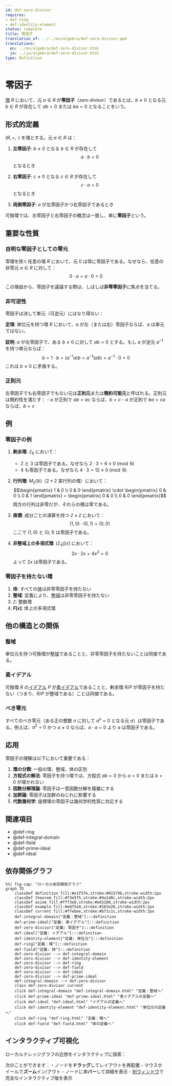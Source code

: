 ```yaml
---
id: def-zero-divisor
requires:
- def-ring
- def-identity-element
status: complete
title: 零因子
translation_of: ../../en/algebra/def-zero-divisor.qmd
translations:
  en: ../en/algebra/def-zero-divisor.html
  ja: ../ja/algebra/def-zero-divisor.html
type: Definition
---
```


# 零因子 {#def-zero-divisor}

[環](def-ring.qmd) $R$ において、元 $a \in R$ が**零因子**（zero divisor）であるとは、$b \neq 0$ となる元 $b \in R$ が存在して $ab = 0$ または $ba = 0$ となることをいう。

## 形式的定義

$(R, +, \cdot)$ を環とする。元 $a \in R$ は：

1. **左零因子**: $b \neq 0$ となる $b \in R$ が存在して
   $$a \cdot b = 0$$
   となるとき

2. **右零因子**: $c \neq 0$ となる $c \in R$ が存在して
   $$c \cdot a = 0$$
   となるとき

3. **両側零因子**: $a$ が左零因子かつ右零因子であるとき

可換環では、左零因子と右零因子の概念は一致し、単に**零因子**という。

## 重要な性質

### 自明な零因子としての零元

零環を除く任意の環 $R$ において、元 $0$ は常に零因子である。なぜなら、任意の非零元 $a \in R$ に対して：
$$0 \cdot a = a \cdot 0 = 0$$

この理由から、零因子を議論する際は、しばしば**非零零因子**に焦点を当てる。

### 非可逆性

零因子は決して単元（可逆元）にはなり得ない：

**定理**: 単位元を持つ環 $R$ において、$a$ が左（または右）零因子ならば、$a$ は単元ではない。

**証明**: $a$ が左零因子で、ある $b \neq 0$ に対して $ab = 0$ とする。もし $a$ が逆元 $a^{-1}$ を持つ単元ならば：
$$b = 1 \cdot b = (a^{-1}a)b = a^{-1}(ab) = a^{-1} \cdot 0 = 0$$
これは $b \neq 0$ に矛盾する。

### 正則元

左零因子でも右零因子でもない元は**正則元**または**簡約可能元**と呼ばれる。正則元は簡約性を満たす：
- $a$ が正則で $ab = ac$ ならば、$b = c$
- $a$ が正則で $ba = ca$ ならば、$b = c$

## 例

### 零因子の例

1. **剰余環**: $\mathbb{Z}_6$ において：
   - $2$ と $3$ は零因子である。なぜなら $2 \cdot 3 = 6 \equiv 0 \pmod{6}$
   - $4$ も零因子である。なぜなら $4 \cdot 3 = 12 \equiv 0 \pmod{6}$

2. **行列環**: $M_2(\mathbb{R})$（$2 \times 2$ 実行列の環）において：
   $$\begin{pmatrix} 1 & 0 \\ 0 & 0 \end{pmatrix} \cdot \begin{pmatrix} 0 & 0 \\ 0 & 1 \end{pmatrix} = \begin{pmatrix} 0 & 0 \\ 0 & 0 \end{pmatrix}$$
   両方の行列は非零だが、それらの積は零である。

3. **直積**: 成分ごとの演算を持つ $\mathbb{Z} \times \mathbb{Z}$ において：
   $$(1, 0) \cdot (0, 1) = (0, 0)$$
   ここで $(1, 0)$ と $(0, 1)$ は零因子である。

4. **非整域上の多項式環**: $(\mathbb{Z}_4)[x]$ において：
   $$2x \cdot 2x = 4x^2 = 0$$
   よって $2x$ は零因子である。

### 零因子を持たない環

1. **体**: すべての[体](def-field.qmd)は非零零因子を持たない
2. **整域**: 定義により、[整域](def-integral-domain.qmd)は非零零因子を持たない
3. **$\mathbb{Z}$**: 整数環
4. **$F[x]$**: 体上の多項式環

## 他の構造との関係

### 整域

単位元を持つ可換環が[整域](def-integral-domain.qmd)であることと、非零零因子を持たないことは同値である。

### 素イデアル

可換環 $R$ の[イデアル](def-ideal.qmd) $P$ が[素イデアル](def-prime-ideal.qmd)であることと、剰余環 $R/P$ が零因子を持たない（つまり、$R/P$ が整域である）ことは同値である。

### べき零元

すべてのべき零元（ある正の整数 $n$ に対して $a^n = 0$ となる元 $a$）は零因子である。例えば、$a^2 = 0$ かつ $a \neq 0$ ならば、$a \cdot a = 0$ より $a$ は零因子である。

## 応用

零因子の理解は以下において重要である：

1. **環の分類**: 一般の環、整域、体の区別
2. **方程式の解法**: 零因子を持つ環では、方程式 $ab = 0$ から $a = 0$ または $b = 0$ が導かれない
3. **因数分解理論**: 零因子は一意因数分解を複雑にする
4. **加群論**: 零因子は加群のねじれに影響する
5. **代数幾何学**: 座標環の零因子は幾何学的性質に対応する

## 関連項目

- @def-ring
- @def-integral-domain
- @def-field
- @def-prime-ideal
- @def-ideal

## 依存関係グラフ

```mermaid
%%| fig-cap: "ローカル依存関係グラフ"
graph TD
    classDef definition fill:#e1f5fe,stroke:#01579b,stroke-width:2px
    classDef theorem fill:#f3e5f5,stroke:#4a148c,stroke-width:2px
    classDef axiom fill:#fff3e0,stroke:#e65100,stroke-width:2px
    classDef example fill:#e8f5e9,stroke:#1b5e20,stroke-width:2px
    classDef current fill:#ffebee,stroke:#b71c1c,stroke-width:3px
    def-integral-domain["定義：整域"]:::definition
    def-prime-ideal["定義: 素イデアル"]:::definition
    def-zero-divisor["定義: 零因子"]:::definition
    def-ideal["定義: イデアル"]:::definition
    def-identity-element["定義: 単位元"]:::definition
    def-ring["定義：環"]:::definition
    def-field["定義: 体"]:::definition
    def-zero-divisor --> def-integral-domain
    def-zero-divisor --> def-identity-element
    def-zero-divisor --> def-ring
    def-zero-divisor --> def-field
    def-zero-divisor --> def-ideal
    def-zero-divisor --> def-prime-ideal
    def-integral-domain --> def-zero-divisor
    class def-zero-divisor current
    click def-integral-domain "def-integral-domain.html" "定義：整域へ"
    click def-prime-ideal "def-prime-ideal.html" "素イデアルの定義へ"
    click def-ideal "def-ideal.html" "イデアルの定義へ"
    click def-identity-element "def-identity-element.html" "単位元の定義へ"
    click def-ring "def-ring.html" "定義：環へ"
    click def-field "def-field.html" "体の定義へ"
```

## インタラクティブ可視化

ローカルナレッジグラフの近傍をインタラクティブに探索：

::: {.graph-viz data-id="def-zero-divisor" data-width="700" data-height="500"}
:::

次のことができます：
- ノードを**ドラッグ**してレイアウトを再配置
- マウスホイールで**ズーム**イン/アウト
- ノードに**ホバー**して詳細を表示
- [別ウィンドウ](../../output/interactive/ja/def-zero-divisor.html){target="_blank"}で完全なインタラクティブ版を表示

